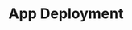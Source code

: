 ---
title: App Deployment
prev: 
    link: /build/algokit/utils/ts/app-client/
next:
    link: /build/algokit/utils/ts/transfer/
---